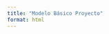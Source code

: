 ```yaml
---
title: "Modelo Básico Proyecto"
format: html
---
```


<div id="p5-sketch">
  <div id="canvas-container"></div>
</div>

<script src="https://cdnjs.cloudflare.com/ajax/libs/p5.js/1.4.0/p5.js"></script>
<script src="https://unpkg.com/ml5@0.12.2/dist/ml5.min.js"></script>

<script>
(function() {
  const sketch = (p) => {
    let video;
    let classifier;
    const modelLoaded = 'https://teachablemachine.withgoogle.com/models/iRKXr61T1/';
    let label = 'esperando...';

    p.preload = function() {
      classifier = ml5.imageClassifier(modelLoaded);
    }

    p.setup = function() {
      p.createCanvas(640, 640).parent('canvas-container');
      video = p.createCapture(p.VIDEO);
      video.size(640, 480);
      video.hide();
      classifyVideo();
    }

    function classifyVideo() {
      classifier.classify(video, gotResults);
    }

    function gotResults(error, results) {
      if (error) {
        console.error(error);
        return;
      }

      label = results[0].label;
      classifyVideo();
    }

    p.draw = function() {
      p.background(200);

      // Aplicar tint a la cámara según la condición
      if (label === 'con_chaleco') {
        p.tint(0, 255, 0, 127); // Verde traslúcido
      } else if (label === 'sin_chaleco') {
        p.tint(255, 0, 0, 127); // Rojo traslúcido
      } else {
        p.noTint(); // Sin tint para el caso 'vacio'
      }

      // Dibujar la cámara
      p.image(video, 0, 0);

      // Configurar el área para la información y el emoji en la parte inferior
      p.fill(255);
      p.rect(0, 480, 640, 160); // Fondo del cuadrado en la parte inferior

      p.fill(0);
      p.textSize(30);
      p.textAlign(p.CENTER, p.CENTER);

      if (label === 'con_chaleco') {
        p.text("Estás cumpliendo las normas", p.width / 2, 540);
        p.textSize(50);
        p.text("🙂", p.width / 2, 600);
      } else if (label === 'sin_chaleco') {
        p.text("¡Debes estar con chaleco!", p.width / 2, 540);
        p.textSize(50);
        p.text("😠", p.width / 2, 600);
      } else {
        p.textSize(30);
        p.text(label, p.width / 2, 540);
      }
    }
  };

  new p5(sketch);
})();
</script>
